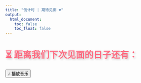 ```yaml
---
title: "倒计时 | 期待见面 ❤️"
output:
  html_document:
    toc: false
    toc_float: false
---
```



<div class="container">
  <h1 style="color:#ff6b81; text-shadow: 3px 3px 6px rgba(0, 0, 0, 0.2);">⏳ 距离我们下次见面的日子还有：</h1>
  <p id="countdown"></p>

  <button class="music-button" onclick="playMusic()">🎶 播放音乐</button>

  <audio id="bgMusic" loop>
    <source src="audio/your-music-file.ogg" type="audio/ogg">
    <source src="audio/your-music-file.mp3" type="audio/mpeg">
    你的浏览器不支持播放音乐。
  </audio>
</div>

<script>
  function countdown() {
      let futureDate = new Date("2025-05-24");  
      let now = new Date();
      let diff = futureDate - now;

      let days = Math.floor(diff / (1000 * 60 * 60 * 24));
      let hours = Math.floor((diff % (1000 * 60 * 60 * 24)) / (1000 * 60 * 60));
      let minutes = Math.floor((diff % (1000 * 60 * 60)) / (1000 * 60));
      let seconds = Math.floor((diff % (1000 * 60)) / 1000);

      document.getElementById("countdown").textContent = 
          `${days} 天 ${hours} 小时 ${minutes} 分钟 ${seconds} 秒`;
  }

  setInterval(countdown, 1000);

  function playMusic() {
      var music = document.getElementById("bgMusic");
      if (music.paused) {
          music.play();
      } else {
          music.pause();
      }
  }
</script>